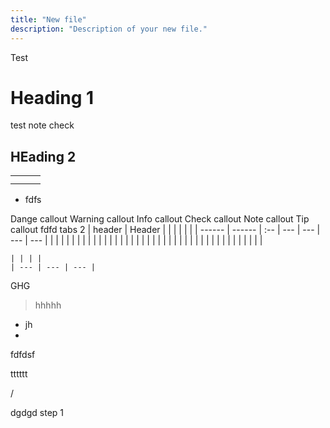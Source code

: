```yaml
---
title: "New file"
description: "Description of your new file."
---
```


<Card title="New Card" icon="sparkles">
  Test
</Card>

# Heading 1

<Note>
  test note
</Note>

<Check>
  check
</Check>

## HEading 2

<Tip>
  
</Tip>

| | | |
| --- | --- | --- |
| | | |
| | | |

- fdfs

<Danger>
  Dange callout
</Danger>

<Warning>
  Warning callout
</Warning>

<Info>
  Info callout
</Info>

<Check>
  Check callout
</Check>

<Note>
  Note callout
</Note>

<Tip>
  Tip callout
</Tip>

<Tabs>
  <Tab title="Tab 1">
    fdfd
  </Tab>
  <Tab title="Tab 2">
    tabs 2
  </Tab>
  <Tab title="Tab">
    | header | Header | | | | | |
    | ------ | ------ | :-- | --- | --- | --- | --- |
    |        |        | | | | | |
    |        |        | | | | | |
    |        |        | | | | | |
    |        |        | | | | | |
    |        |        | | | | | |

    | | | |
    | --- | --- | --- |
  </Tab>
</Tabs>

GHG

> hhhhh

- jh
- 

<AccordionGroup>
  <Accordion title="New Accordion" icon="sparkles">
    
  </Accordion>
  <Accordion title="New Accordion" icon="sparkles">
    
  </Accordion>
  <Accordion title="New Accordion">
    
  </Accordion>
</AccordionGroup>

<Card title="test card" icon="sparkles">
  fdfdsf
</Card>

<Icon icon="triangle" /> tttttt

/

<Accordion title="test Accordion" icon="sparkles">
  dgdgd
</Accordion>

<Steps>
  <Step title="step 1" icon="circle" iconType="sharp-solid">
    step 1
  </Step>
  <Step title="New Step">
    
  </Step>
</Steps>